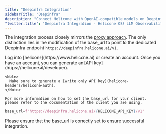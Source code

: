 ```yaml
---
title: "Deepinfra Integration"
sidebarTitle: "Deepinfra"
description: "Connect Helicone with OpenAI-compatible models on Deepinfra. Simple setup process using a custom base_url for seamless integration with your Deepinfra-based AI applications."
"twitter:title": "Deepinfra Integration - Helicone OSS LLM Observability"
---
```


The integration process closely mirrors the [proxy approach](/getting-started/integration-method/openai-proxy). The only distinction lies in the modification of the base_url to point to the dedicated Deepinfra endpoint `https://deepinfra.helicone.ai/v1`.

<Steps>
  <Step title="Create an account + Generate an API Key">
    Log into [helicone](https://www.helicone.ai) or create an account. Once you have an account, you
    can generate an [API key](https://helicone.ai/developer).

    <Note>
      Make sure to generate a [write only API key](helicone-headers/helicone-auth).
    </Note>

  </Step>
  <Step title="Set base_url for whatever client you are using">

    For more information on how to set the base_url for your client, please refer to the documentation of the client you are using.

  <CodeGroup>

```python example.py
base_url=f"https://deepinfra.helicone.ai/{HELICONE_API_KEY}/v1"
```

</CodeGroup>

Please ensure that the base_url is correctly set to ensure successful integration.

  </Step>

</Steps>
